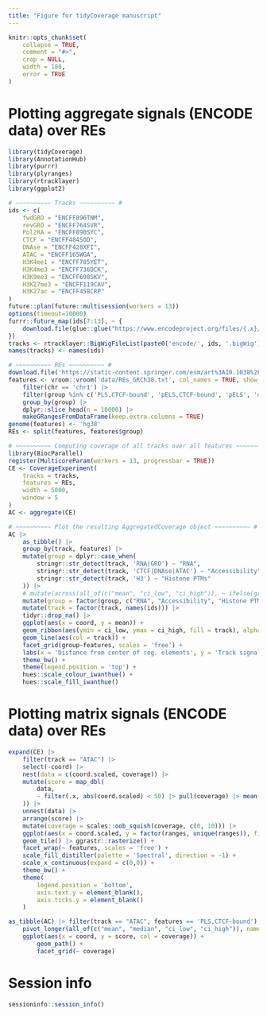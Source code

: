 ```yaml
---
title: "Figure for tidyCoverage manuscript"
---
```


```r
knitr::opts_chunk$set(
    collapse = TRUE,
    comment = "#>",
    crop = NULL, 
    width = 180, 
    error = TRUE
)
```

# Plotting aggregate signals (ENCODE data) over REs

```r
library(tidyCoverage)
library(AnnotationHub)
library(purrr)
library(plyranges)
library(rtracklayer)
library(ggplot2) 

# ~~~~~~~~~~ Tracks ~~~~~~~~~~ #
ids <- c(
    fwdGRO = "ENCFF896TNM", 
    revGRO = "ENCFF764SVR", 
    Pol2RA = "ENCFF890SYC", 
    CTCF = "ENCFF484SOD", 
    DNAse = "ENCFF428XFI", 
    ATAC = "ENCFF165WGA", 
    H3K4me1 = "ENCFF785YET", 
    H3K4me3 = "ENCFF736DCK", 
    H3K9me3 = "ENCFF698SKV", 
    H3K27me3 = "ENCFF119CAV", 
    H3K27ac = "ENCFF458CRP"  
)
future::plan(future::multisession(workers = 13))
options(timeout=10000)
furrr::future_map(ids[7:13], ~ {
    download.file(glue::glue("https://www.encodeproject.org/files/{.x}/@@download/{.x}.bigWig"), glue::glue("encode/{.x}.bigWig"))
})
tracks <- rtracklayer::BigWigFileList(paste0('encode/', ids, '.bigWig'))
names(tracks) <- names(ids)

# ~~~~~~~~~~ REs ~~~~~~~~~~ #
download.file('https://static-content.springer.com/esm/art%3A10.1038%2Fs41586-020-2493-4/MediaObjects/41586_2020_2493_MOESM12_ESM.txt', 'data/REs_GRCh38.txt')
features <- vroom::vroom('data/REs_GRCh38.txt', col_names = TRUE, show_col_types = FALSE) |> 
    filter(chr == 'chr1') |> 
    filter(group %in% c('PLS,CTCF-bound', 'pELS,CTCF-bound', 'pELS', 'dELS,CTCF-bound', 'dELS')) |>
    group_by(group) |> 
    dplyr::slice_head(n = 10000) |> 
    makeGRangesFromDataFrame(keep.extra.columns = TRUE)
genome(features) <- 'hg38'
REs <- split(features, features$group)

# ~~~~~~~~~~ Computing coverage of all tracks over all features ~~~~~~~~~~ #
library(BiocParallel)
register(MulticoreParam(workers = 13, progressbar = TRUE))
CE <- CoverageExperiment(
    tracks = tracks, 
    features = REs, 
    width = 5000, 
    window = 5
) 
AC <- aggregate(CE)

# ~~~~~~~~~~ Plot the resulting AggregatedCoverage object ~~~~~~~~~~ #
AC |> 
    as_tibble() |> 
    group_by(track, features) |> 
    mutate(group = dplyr::case_when(
        stringr::str_detect(track, 'RNA|GRO') ~ "RNA", 
        stringr::str_detect(track, 'CTCF|DNAse|ATAC') ~ "Accessibility", 
        stringr::str_detect(track, 'H3') ~ "Histone PTMs"
    )) |> 
    # mutate(across(all_of(c("mean", "ci_low", "ci_high")), ~ ifelse(group == 'RNA', scale(.x), .x))) |> 
    mutate(group = factor(group, c("RNA", "Accessibility", "Histone PTMs"))) |> 
    mutate(track = factor(track, names(ids))) |> 
    tidyr::drop_na() |> 
    ggplot(aes(x = coord, y = mean)) + 
    geom_ribbon(aes(ymin = ci_low, ymax = ci_high, fill = track), alpha = 0.2) + 
    geom_line(aes(col = track)) + 
    facet_grid(group~features, scales = 'free') + 
    labs(x = 'Distance from center of reg. elements', y = 'Track signal') + 
    theme_bw() + 
    theme(legend.position = 'top') + 
    hues::scale_colour_iwanthue() + 
    hues::scale_fill_iwanthue() 
```

# Plotting matrix signals (ENCODE data) over REs

```r
expand(CE) |> 
    filter(track == "ATAC") |> 
    select(-coord) |> 
    nest(data = c(coord.scaled, coverage)) |> 
    mutate(score = map_dbl(
        data, 
        ~ filter(.x, abs(coord.scaled) < 50) |> pull(coverage) |> mean(na.rm = TRUE)
    )) |> 
    unnest(data) |>
    arrange(score) |> 
    mutate(coverage = scales::oob_squish(coverage, c(0, 10))) |> 
    ggplot(aes(x = coord.scaled, y = factor(ranges, unique(ranges)), fill = coverage)) + 
    geom_tile() |> ggrastr::rasterize() + 
    facet_wrap(~ features, scales = 'free') + 
    scale_fill_distiller(palette = 'Spectral', direction = -1) + 
    scale_x_continuous(expand = c(0,0)) + 
    theme_bw() + 
    theme(
        legend.position = 'bottom', 
        axis.text.y = element_blank(), 
        axis.ticks.y = element_blank()  
    )

as_tibble(AC) |> filter(track == "ATAC", features == 'PLS,CTCF-bound') |> 
    pivot_longer(all_of(c("mean", "median", "ci_low", "ci_high")), names_to = 'coverage', values_to = 'score') |> 
    ggplot(aes(x = coord, y = score, col = coverage)) + 
        geom_path() +
        facet_grid(~ coverage)
```

# Session info 

```r
sessioninfo::session_info()
```
